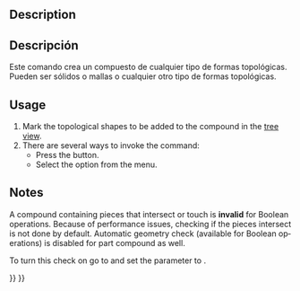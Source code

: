 <languages/>

<div class="mw-translate-fuzzy">
{{Docnav/es
|[[Part_CompCompoundTools/es|CompHerramientasCompuesto]]
|[[Part_ExplodeCompound/es|Explotar compuesto]]
|[[Part_Workbench/es|Pieza]]
|IconL=Part_CompCompoundTools.png
|IconC=Workbench_Part.svg
|IconR=Part_ExplodeCompound.svg
}}
</div>

<div class="mw-translate-fuzzy">
{{GuiCommand/es
|Name=Part Compound‏‎
|Name/es=Pieza Compuesto‏‎
|MenuLocation=Pieza → Hacer Compuesto
|Workbenches=[[Part Workbench/es|Pieza]]
|Version=0.14
|SeeAlso=[[Part Union/es|Pieza Unión]], [[Part CompoundFilter/es|Pieza Filtro compuesto]], [[Part ExplodeCompound/es|Pieza Explotar compuesto]]
}}
</div>

<div lang="en" dir="ltr" class="mw-content-ltr">
== Description ==
</div>

<div class="mw-translate-fuzzy">
==Descripción==
Este comando crea un compuesto de cualquier tipo de formas topológicas.
Pueden ser sólidos o mallas o cualquier otro tipo de formas topológicas.
</div>

<div lang="en" dir="ltr" class="mw-content-ltr">
== Usage ==
</div>

<div lang="en" dir="ltr" class="mw-content-ltr">
# Mark the topological shapes to be added to the compound in the [[Tree_view|tree view]].
# There are several ways to invoke the command:
#* Press the {{Button|[[Image:Part_Compound.svg|16px]] [[Part_Compound|Make compound]]}} button.
#* Select the {{MenuCommand|Part → Compound → [[Image:Part_Compound.svg|16px]] Make compound}} option from the menu.
</div>

<div lang="en" dir="ltr" class="mw-content-ltr">
== Notes ==
</div>

<div lang="en" dir="ltr" class="mw-content-ltr">
A compound containing pieces that intersect or touch is '''invalid''' for Boolean operations. Because of performance issues, checking if the pieces intersect is not done by default. Automatic geometry check (available for Boolean operations) is disabled for part compound as well.
</div>

<div lang="en" dir="ltr" class="mw-content-ltr">
To turn this check on go to {{MenuCommand|Tools → Edit Parameters → Preferences... → Mod → Part → CheckGeometry → RunBOPCheck}} and set the parameter to {{incode|true}}.
</div>


<div class="mw-translate-fuzzy">
{{Docnav/es
|[[Part_CompCompoundTools/es|CompHerramientasCompuesto]]
|[[Part_ExplodeCompound/es|Explotar compuesto]]
|[[Part_Workbench/es|Pieza]]
|IconL=Part_CompCompoundTools.png
|IconC=Workbench_Part.svg
|IconR=Part_ExplodeCompound.svg
}}
</div>

{{Part_Tools_navi{{#translation:}}}}
{{Userdocnavi{{#translation:}}}}